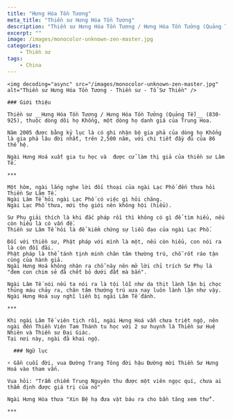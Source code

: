 ```yaml
---
title: "Hưng Hóa Tồn Tương"
meta_title: "Thiền sư Hưng Hóa Tồn Tương"
description: "Thiền sư Hưng Hóa Tồn Tương / Hưng Hóa Tồn Tưởng (Quảng Tế)"
excerpt: ""
image: /images/monocolor-unknown-zen-master.jpg
categories:
    - Thiền sư
tags:
    - China
---
```


<div className="grid xl:grid-cols-8 lg:grid-cols-8 md:grid-cols-2 sm:grid-cols-2 xs:grid-cols-1 gap-8 bg-body dark:bg-darkmode-body">

  <div className="lg:col-span-3 md:col-span-1">

    <img decoding="async" src="/images/monocolor-unknown-zen-master.jpg" alt="Thiền sư Hưng Hóa Tồn Tương - Thiền sư - Tổ Sư Thiền" />

    ### Giới thiệu

    Thiền sư __Hưng Hóa Tồn Tương / Hưng Hóa Tồn Tưởng (Quảng Tế)__ (830-925), thuộc dòng dõi họ Khổng, một dòng họ danh giá của Trung Hoa.

    Năm 2005 được bằng kỷ lục là có ghi nhận bộ gia phả của dòng họ Khổng là gia phả lâu đời nhất, trên 2,500 năm, với chi tiết đầy đủ của 86 thế hệ.

    Ngài Hưng Hoá xuất gia tu học và  được cử làm thị giả của thiền sư Lâm Tế.

    ***

    Một hôm, ngài lắng nghe lời đối thoại của ngài Lạc Phố đến thưa hỏi Thiền Sư Lâm Tế.
    Ngài Lâm Tể hỏi ngài Lạc Phố có việc gì hỏi chăng.
    Ngài Lạc Phố thưa, mới thọ giới nên không hội (hiểu).

    Sư Phụ giải thích là khi đắc pháp rồi thì không có gì để tìm hiểu, nếu còn hiểu là có vấn đề.
    Thiền sư Lâm Tế hỏi là để kiểm chứng sự liễu đạo của ngài Lạc Phố.

    Đối với thiền sư, Phật pháp với mình là một, nếu còn hiểu, con nói ra là còn đối đãi.
    Phật pháp là thể tánh tịnh minh chân tâm thường trú, chỗ rốt ráo tận cùng của hành giả.
    Ngài Hưng Hoá không nhận ra chỗ này nên mở lời chỉ trích Sư Phụ là "đem con chim sẻ đã chết bỏ dưới đất mà bắn".

    Ngài Lâm Tế nói nếu ta nói ra là tội lỗi như da thịt lành lặn bị chọc thủng máu chảy ra, chân tâm thường trú xưa nay luôn lành lặn như vậy.
    Ngài Hưng Hoá suy nghĩ liền bị ngài Lâm Tế đánh.

    ***

    Khi ngài Lâm Tế viên tịch rồi, ngài Hưng Hoá vẫn chưa triệt ngộ, nên ngài đến Thiền Viện Tam Thánh tu học với 2 sư huynh là Thiền sư Huệ Nhiên và Thiền sư Đại Giác.
    Tại nơi này, ngài đã khai ngộ.

  </div>

  <div className="lg:col-span-5 md:col-span-1">

      ### Ngữ lục

    ⚡️ Gần cuối đời, vua Đường Trang Tông đời hậu Đường mời Thiền Sư Hưng Hoá vào tham vấn.

    Vua hỏi: "Trẫm chiếm Trung Nguyên thu được một viên ngọc quí, chưa ai thẩm định được giá trị của nó"

    Ngài Hưng Hóa thưa "Xin Bệ hạ đưa vật báu ra cho bần tăng xem thử".

    ***

  </div>

</div>
